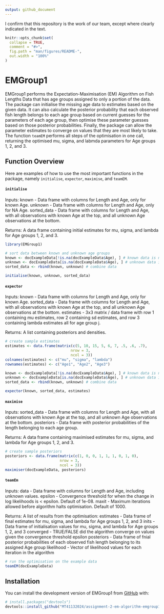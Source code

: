 ```yaml
---
output: github_document
---
```


I confirm that this repository is the work of our team, except where clearly indicated in the text.

```r
knitr::opts_chunk$set(
  collapse = TRUE,
  comment = "#>",
  fig.path = "man/figures/README-",
  out.width = "100%"
)
```

# EMGroup1

EMGroup1 performs the Expectation-Maximisation (EM) Algorithm on Fish Lengths Data that has age groups assigned to only a portion of the data. The package can initialise the missing age data to estimates based on the given data. It can also calculate the posterior probability that each observed fish length belongs to each age group based on current guesses for the parameters of each age group, then optimise these parameter guesses based on those posterior probabilities. Finally, the package can allow the parameter estimates to converge on values that they are most likely to take. The function `teamEM` performs all steps of the optimisation in one call, returning the optimised mu, sigma, and labmda parameters for Age groups 1, 2, and 3.

## Function Overview

Here are examples of how to use the most important functions in the package, namely `initialise`, `expector`, `maximise`, and `teamEM`.


#### `initialise`

Inputs: 
known - Data frame with columns for Length and Age, only for known Age.
unknown - Data frame with columns for Length and Age, only for NA Age.
sorted_data - Data frame with columns for Length and Age, with all observations with known Age at the top, and all unknown Age observations at the bottom.

Returns:
A data frame containing initial estimates for mu, sigma, and lambda for Age groups 1, 2, and 3.


```r
library(EMGroup1)

# sort data between known and unknown age groups
known <- docExampleData[!is.na(docExampleData$Age), ] # known data is not NA
unknown <- docExampleData[is.na(docExampleData$Age), ] # unknown data is NA
sorted_data <- rbind(known, unknown) # combine data

initialise(known, unknown, sorted_data)
```


#### `expector`

Inputs: 
known - Data frame with columns for Length and Age, only for known Age.
sorted_data - Data frame with columns for Length and Age, with all observations with known Age at the top, and all unknown Age observations at the bottom.
estimates - 3x3 matrix / data frame with row 1 containing mu estimates, row 2 containing sd estimates, and row 3 containing lambda estimates all for age group j.

Returns:
A list containing posteriors and densities.


```r
# create sample estimates
estimates <- data.frame(matrix(c(5, 10, 15, 5, 6, 7, .5, .6, .7),
                              nrow = 3,
                              ncol = 3))
colnames(estimates) <- c("mu", "sigma", "lambda")
rownames(estimates) <- c("Age1", "Age2", "Age3")

known <- docExampleData[!is.na(docExampleData$Age), ] # known data is not NA
unknown <- docExampleData[is.na(docExampleData$Age), ] # unknown data is NA
sorted_data <- rbind(known, unknown) # combine data

expector(known, sorted_data, estimates)
```


#### `maximise`

Inputs: 
sorted_data - Data frame with columns for Length and Age, with all observations with known Age at the top, and all unknown Age observations at the bottom.
posteriors - Data frame with posterior probabilities of the length belonging to each age group.

Returns:
A data frame containing maximised estimates for mu, sigma, and lambda for Age groups 1, 2, and 3.


```r
# create sample posteriors 
posteriors <- data.frame(matrix(c(1, 0, 0, 1, 1, 1, 0, 1, 0),
                         nrow = 3,
                         ncol = 3))
maximiser(docExampleData, posteriors)
```


#### `teamEm`

Inputs: 
data - Data frame with columns for Length and Age, including unknown values.
epsilon - Convergence threshold for when the change in log likelihoods is < epsilon. Default of 1e-08.
maxit - Maximum iterations allowed before algorithm halts optimisation. Default of 1000.

Returns:
A list of results from the optimisation:
estimates - Data frame of final estimates for mu, sigma, and lambda for Age groups 1, 2, and 3
inits - Data frame of initialisation values for mu, sigma, and lambda for Age groups 1, 2, and 3
converged - TRUE/FALSE did the algorithm converge on values given the convergence threshold epsilon
posteriors - Data frame of fnial posterior probabilities of each observed fish length belonging to its assigned Age group
likelihood - Vector of likelihood values for each iteration in the algorithm


```r
# run the optimisation on the example data
teamEM(docExampleData)
```


## Installation

You can install the development version of EMGroup1 from [GitHub](https://github.com/) with:

``` r
# install.packages("devtools")
devtools::install_github("MT41132024/assignment-2-em-algorithm-emgroup1")
```

